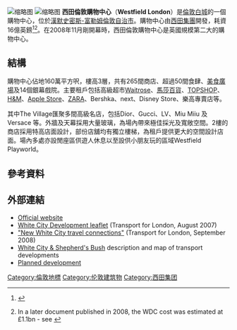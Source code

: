 [[File:Westfield_London_Main_Atrium_2009.jpg|缩略图]]
[[File:Westfield_London_The_Village_200906.jpg|缩略图]]
'''西田倫敦購物中心'''（'''Westfield London'''）是[[倫敦|倫敦]][[白城_(倫敦)|白城]]的一個購物中心，位於[[漢默史密斯-富勒姆倫敦自治市|漢默史密斯-富勒姆倫敦自治市]]。購物中心由[[西田集團|西田集團]]開發，耗資16億英鎊<ref name="launchPR">{{cite press release
 |title       = Westfield flagship opens in London
 |publisher   = [[Westfield_Group|Westfield Group]] press release
 |date        = 30 October 2007
 |url         = http://westfield.com/corporate/news-announcements/media-releases/2008/20081030_12394.html
 |accessdate  = 12 November 2008
 |deadurl     = yes
 |archiveurl  = https://web.archive.org/web/20081102131509/http://westfield.com/corporate/news-announcements/media-releases/2008/20081030_12394.html
 |archivedate = 2008年11月2日
}}</ref><ref>{{cite web|url=http://westfield.com/corporate/pdf/presentations/WDC_March_Quarter_8May2007.pdf|title=1st Quarter 2007 – Review|date=8 May 2007|publisher=Westfield Group|accessdate=12 November 2008|deadurl=yes|archiveurl=https://web.archive.org/web/20090319024733/http://westfield.com/corporate/pdf/presentations/WDC_March_Quarter_8May2007.pdf|archivedate=2009年3月19日}}
In a later document published in 2008, the WDC cost was estimated at £1.1bn - see {{cite web|url=http://westfield.com/corporate/pdf/presentations/ASX_RELEASE_Presentation&Appendix4D_27Aug08.pdf|title=Westfield Group, Half Year Results Presentation, 30 June 2008|date=27 August 2008|publisher=Westfield Group|accessdate=17 October 2008|deadurl=yes|archiveurl=https://web.archive.org/web/20090319024729/http://westfield.com/corporate/pdf/presentations/ASX_RELEASE_Presentation%26Appendix4D_27Aug08.pdf|archivedate=2009年3月19日}}</ref>。在2008年11月剛開幕時，西田倫敦購物中心是英國規模第二大的購物中心。

== 結構 ==
購物中心佔地160萬平方呎，樓高3層，共有265間商店、超過50間食肆、[[美食廣場|美食廣場]]及14個銀幕戲院。主要租戶包括高級超市[[Waitrose|Waitrose]]、[[馬莎百貨|馬莎百貨]]、[[TOPSHOP|TOPSHOP]]、[[H&M|H&M]]、[[Apple_Store|Apple Store]]、[[ZARA|ZARA]]、Bershka、next、Disney Store、樂高專賣店等。

其中The Village匯聚多間高級名店，包括Dior、Gucci、LV、Miu Miiu 及 Versace 等。外牆及天幕採用大量玻璃，為場內帶來極佳採光及寬敞空間。2樓的商店採用特高店面設計，部份店舖均有獨立樓梯，為租戶提供更大的空間設計店面。場內多處亦設閒座區供遊人休息以至設供小朋友玩的區域Westfield Playworld。

== 參考資料 ==
{{Reflist}}

== 外部連結 ==
{{Commons category|Westfield London}}
* [http://uk.westfield.com/london/ Official website] {{Wayback|url=http://uk.westfield.com/london/ |date=20210512113054 }}
* [http://www.tfl.gov.uk/assets/downloads/white-city-development.pdf White City Development leaflet]{{Wayback|url=http://www.tfl.gov.uk/assets/downloads/white-city-development.pdf |date=20090319024733 }} (Transport for London, August 2007)
* [http://www.tfl.gov.uk/corporate/projectsandschemes/9337.aspx "New White City travel connections"]{{Wayback|url=http://www.tfl.gov.uk/corporate/projectsandschemes/9337.aspx |date=20080921230556 }} (Transport for London, September 2008)
* [http://www.alwaystouchout.com/project/24 White City & Shepherd's Bush]{{Wayback|url=http://www.alwaystouchout.com/project/24 |date=20040713090039 }} description and map of transport developments
* [https://web.archive.org/web/20160306064646/http://www.westfieldlondondevelopment.co.uk/ Planned development]
{{coord|51|30|27|N|0|13|16|W|type:landmark|display=title}}
{{倫敦地標}}
[[Category:倫敦地標|Category:倫敦地標]]
[[Category:伦敦建筑物|Category:伦敦建筑物]]
[[Category:西田集团|Category:西田集团]]